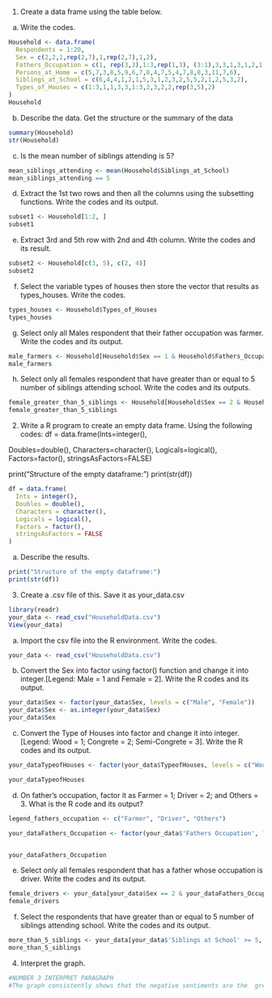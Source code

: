 1. Create a data frame using the table below.
a. Write the codes.
```{r number1 }
Household <- data.frame(
  Respondents = 1:20,
  Sex = c(2,2,1,rep(2,7),1,rep(2,7),1,2),
  Fathers_Occupation = c(1, rep(3,3),1:3,rep(1,3), (3:1),3,3,1,3,1,2,1),
  Persons_at_Home = c(5,7,3,8,5,9,6,7,8,4,7,5,4,7,8,8,3,11,7,6),
  Siblings_at_School = c(6,4,4,1,2,1,5,3,1,2,3,2,5,5,2,1,2,5,3,2),
  Types_of_Houses = c(1:3,1,1,3,3,1:3,2,3,2,2,rep(3,5),2)
)
Household
```
b. Describe the data. Get the structure or the summary of the data
```{r summary}
summary(Household)
str(Household)
```
c. Is the mean number of siblings attending is 5?
```{r}
mean_siblings_attending <- mean(Household$Siblings_at_School)
mean_siblings_attending == 5
```

d. Extract the 1st two rows and then all the columns using the subsetting functions.
Write the codes and its output.
```{r}
subset1 <- Household[1:2, ]
subset1
```

e. Extract 3rd and 5th row with 2nd and 4th column. Write the codes and its result.
```{r}
subset2 <- Household[c(3, 5), c(2, 4)]
subset2
```

f. Select the variable types of houses then store the vector that results as types_houses.
Write the codes.
```{r}
types_houses <- Household$Types_of_Houses
types_houses
```
g. Select only all Males respondent that their father occupation was farmer. Write the
codes and its output.
```{r}
male_farmers <- Household[Household$Sex == 1 & Household$Fathers_Occupation == 1, ]
male_farmers
```

h. Select only all females respondent that have greater than or equal to 5 number of
siblings attending school. Write the codes and its outputs.
```{r}
female_greater_than_5_siblings <- Household[Household$Sex == 2 & Household$Siblings_at_School >= 5, ]
female_greater_than_5_siblings
```

2. Write a R program to create an empty data frame. Using the following codes:
df = data.frame(Ints=integer(),

Doubles=double(), Characters=character(),
Logicals=logical(),
Factors=factor(),
stringsAsFactors=FALSE)

print("Structure of the empty dataframe:")
print(str(df))
```{r}
df = data.frame(
  Ints = integer(),
  Doubles = double(),
  Characters = character(),
  Logicals = logical(),
  Factors = factor(),
  stringsAsFactors = FALSE
)
```

a. Describe the results.
```{r}
print("Structure of the empty dataframe:")
print(str(df))
```

3. Create a .csv file of this. Save it as your_data.csv
```{r}
library(readr)
your_data <- read_csv("HouseholdData.csv")
View(your_data)
```

a. Import the csv file into the R environment. Write the codes.
```{r}
your_data <- read_csv("HouseholdData.csv")
```

b. Convert the Sex into factor using factor() function and change it into integer.[Legend:
Male = 1 and Female = 2]. Write the R codes and its output.
```{r}
your_data$Sex <- factor(your_data$Sex, levels = c("Male", "Female"))
your_data$Sex <- as.integer(your_data$Sex)
your_data$Sex
```

c. Convert the Type of Houses into factor and change it into integer. [Legend: Wood
= 1; Congrete = 2; Semi-Congrete = 3]. Write the R codes and its output.
```{r}
your_dataTypeofHouses <- factor(your_data$TypeofHouses, levels = c("Wood", "Concrete", "Semi-concrete"),c(1,2,3))

your_dataTypeofHouses
```

d. On father’s occupation, factor it as Farmer = 1; Driver = 2; and Others = 3. What
is the R code and its output?
```{r}
legend_fathers_occupation <- c("Farmer", "Driver", "Others")

your_dataFathers_Occupation <- factor(your_data$'Fathers Occupation', levels= c("1","2","3"), c("Farmer", "Driver", "Others"))


your_dataFathers_Occupation
```

e. Select only all females respondent that has a father whose occupation is driver. Write
the codes and its output.
```{r}
female_drivers <- your_data[your_data$Sex == 2 & your_dataFathers_Occupation == 2, ]
female_drivers
```

f. Select the respondents that have greater than or equal to 5 number of siblings attending
school. Write the codes and its output.
```{r}
more_than_5_siblings <- your_data[your_data$'Siblings at School' >= 5, ]
more_than_5_siblings
```

4. Interpret the graph.
```{r}
#NUMBER 3 INTERPRET PARAGRAPH
#The graph consistently shows that the negative sentiments are the  greatest in number, The neutral being the least and the positive sentiments in the middle. The greatest value of negative sentiments was recorded on July 15, 2020 also. All of the sentiments least number were all recorded on July 20, 2020
```